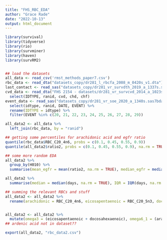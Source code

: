 ```yaml
---
title: "FHS_RBC_EDA"
author: "Grace Rade"
date: "2022-10-13"
output: html_document
---
```

```r
library(survival)
library(tidyverse)
library(rio)
library(survminer)
library(haven)
library(survRM2)


## load the datasets
all_data <- read_csv('rmst_methods_paper7.csv')
rbc_data <- read_dta("datasets_copy/dr281_l_rbcfa_2008_m_0420s_v1.dta")
last_contact <- read_sas("datasets_copy/dr281_vr_survdth_2019_a_1337s.sas7bdat")
cvd_data <- read_dta("FHS 2154 - datasets/dr281_vr_survcvd_2014_a_1023s.dta") %>% 
  select(IDTYPE, ranid, cvd, chd, chf)
event_data <- read_sas("datasets_copy/dr281_vr_soe_2020_a_1340s.sas7bdat") %>%
  select(idtype, ranid, DATE, EVENT) %>% 
  rename(IDTYPE = idtype) %>% 
  filter(EVENT %in% c(20, 21, 22, 23, 24, 25, 26, 27, 28, 29))

all_data2 <- all_data %>% 
  left_join(rbc_data, by = "ranid")  


```

```r
## getting some percentiles for arachidonic acid and egfr ratio
quantile(rbc_data$RBC_C20_4n6, probs = c(0.1, 0.45, 0.55, 0.9))
quantile(all_data2$ratio2, probs = c(0.1, 0.45, 0.55, 0.9), na.rm = TRUE)
```

```r
## some more random EDA
all_data2 %>% 
  group_by(H010) %>% 
  summarise(mean_egfr = mean(ratio2, na.rm = TRUE), median_egfr = median(ratio2, na.rm = TRUE), iqr_egfr = IQR(ratio2, na.rm = TRUE), mean_days = mean(days, na.rm = TRUE), median_days = median(days, na.rm = TRUE), iqr_days = IQR(days, na.rm = TRUE))

all_data2 %>% 
  summarise(median = median(days, na.rm = TRUE), IQR = IQR(days, na.rm = TRUE))
```

```r
## summing the relevant RBCs and stuff
all_data2 <- all_data2 %>% 
  rename(arachidonic = RBC_C20_4n6, eicosapentaenoic = RBC_C20_5n3, docosahexaenoic = RBC_C22_6n3, linoleic = RBC_C18_2n6, gamma_linoleic = RBC_C18_3n6, dihomo_gamma_linoleic = RBC_C20_3n6, eicosadiec = RBC_C20_2n6, docosapentaenoic1 = RBC_C22_5n6, docosapentaenoic2 = RBC_C22_5n3)


all_data2 <- all_data2 %>% 
  mutate(omega3 = (eicosapentaenoic + docosahexaenoic), omega6_1 = (arachidonic + linoleic + gamma_linoleic + dihomo_gamma_linoleic + eicosadiec + docosapentaenoic1), omega6_2 = (arachidonic + linoleic + gamma_linoleic + dihomo_gamma_linoleic + eicosadiec + docosapentaenoic2), ratio_rbc_3 = ratio2/omega3, ratio_rbc_6_1 = ratio2/omega6_1, ratio_rbc_6_2 = ratio2/omega6_2)
## ardenic acid not in dataset??
```

```r
export(all_data2, "rbc_data2.csv")
```

